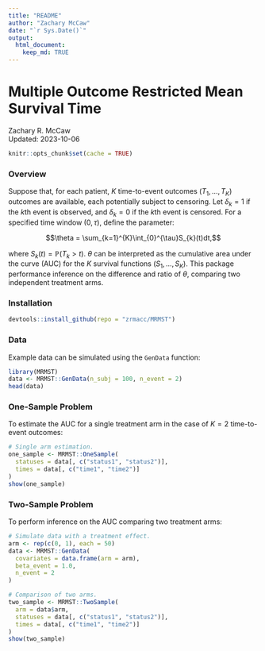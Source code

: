 ```yaml
---
title: "README"
author: "Zachary McCaw"
date: "`r Sys.Date()`"
output: 
  html_document: 
    keep_md: TRUE
--- 
```


# Multiple Outcome Restricted Mean Survival Time

Zachary R. McCaw <br>
Updated: 2023-10-06

```r
knitr::opts_chunk$set(cache = TRUE)
```

### Overview

Suppose that, for each patient, $K$ time-to-event outcomes $(T_{1}, \dots, T_{K})$ outcomes are available, each potentially subject to censoring. Let $\delta_{k} = 1$ if the $k$th event is observed, and $\delta_{k} = 0$ if the $k$th event is censored. For a specified time window $(0, \tau)$, define the parameter:

$$\theta = \sum_{k=1}^{K}\int_{0}^{\tau}S_{k}(t)dt,$$

where $S_{k}(t) = \mathbb{P}(T_{k} > t)$. $\theta$ can be interpreted as the cumulative area under the curve (AUC) for the $K$ survival functions $(S_{1}, \dots, S_{K})$. This package performance inference on the difference and ratio of $\theta$, comparing two independent treatment arms.


### Installation
```r
devtools::install_github(repo = "zrmacc/MRMST")
```


### Data

Example data can be simulated using the `GenData` function:
```r
library(MRMST)
data <- MRMST::GenData(n_subj = 100, n_event = 2)
head(data)
```

### One-Sample Problem

To estimate the AUC for a single treatment arm in the case of $K=2$ time-to-event outcomes:

```r
# Single arm estimation.
one_sample <- MRMST::OneSample(
  statuses = data[, c("status1", "status2")],
  times = data[, c("time1", "time2")]
)
show(one_sample)
```

### Two-Sample Problem

To perform inference on the AUC comparing two treatment arms:

```r

# Simulate data with a treatment effect.
arm <- rep(c(0, 1), each = 50)
data <- MRMST::GenData(
  covariates = data.frame(arm = arm), 
  beta_event = 1.0,
  n_event = 2
)

# Comparison of two arms.
two_sample <- MRMST::TwoSample(
  arm = data$arm,
  statuses = data[, c("status1", "status2")],
  times = data[, c("time1", "time2")]
)
show(two_sample)
```






